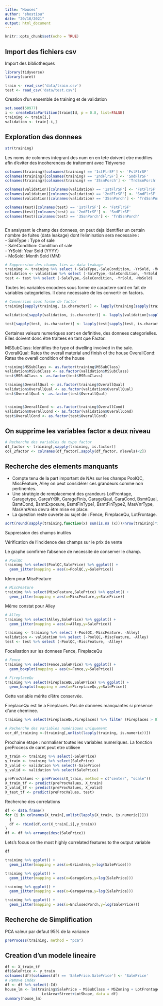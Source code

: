 ```yaml
---
title: "Houses"
author: "shostiou"
date: "20/10/2021"
output: html_document
---
```


```r
knitr::opts_chunk$set(echo = TRUE)
```

## Import des fichiers csv

Import des bibliotheques

```r
library(tidyverse)
library(caret)
```

```r
train <- read_csv('data/train.csv')
test <- read_csv('data/test.csv')
```

Creation d'un ensemble de training et de validation

```r
set.seed(50977) 
i <- createDataPartition(train$Id, p = 0.8, list=FALSE)
training <- train[i,]
validation <- train[-i,]
```

## Exploration des donnees


```r
str(training)
```

Les noms de colonnes integrant des num en en tete doivent etre modifies afin d'eviter des incoherences de traitement avec Tidyverse

```r
colnames(training)[colnames(training) == '1stFlrSF'] <- 'FstFlrSF'
colnames(training)[colnames(training) == '2ndFlrSF'] <- 'SndFlrSF'
colnames(training)[colnames(training) == '3SsnPorch'] <- 'TrdSsnPorch'

colnames(validation)[colnames(validation) == '1stFlrSF'] <- 'FstFlrSF'
colnames(validation)[colnames(validation) == '2ndFlrSF'] <- 'SndFlrSF'
colnames(validation)[colnames(validation) == '3SsnPorch'] <- 'TrdSsnPorch'

colnames(test)[colnames(test) == '1stFlrSF'] <- 'FstFlrSF'
colnames(test)[colnames(test) == '2ndFlrSF'] <- 'SndFlrSF'
colnames(test)[colnames(test) == '3SsnPorch'] <- 'TrdSsnPorch'



```




En analysant le champ des donnees, on peut deja identifier un certain nombre de fuites (data leakage) dont l'elimination sera necessaire :  
- SaleType : Type of sale  
- SaleCondition: Condition of sale  
- YrSold: Year Sold (YYYY)  
- MoSold: Month Sold (MM)  

```r
# Suppression des champs lies au data leakage  
training <- training %>% select (-SaleType,-SaleCondition, -YrSold, -MoSold)
validation <- validation %>% select (-SaleType,-SaleCondition, -YrSold, -MoSold)
test <- test %>% select (-SaleType,-SaleCondition, -YrSold, -MoSold)
```

Toutes les variables encodees sous forme de caractere sont en fait de variables categorielles. Il donc necessaire de les convertir en factors.  

```r
# Conversion sous forme de factor
training[sapply(training, is.character)] <- lapply(training[sapply(training, is.character)], as.factor)

validation[sapply(validation, is.character)] <- lapply(validation[sapply(validation, is.character)], as.factor)

test[sapply(test, is.character)] <- lapply(test[sapply(test, is.character)], as.factor)

```


Certaines valeurs numeriques sont en definitive, des donnees categorielles.   
Elles doivent donc être traitees en tant que Factor.  

MSSubClass: Identifies the type of dwelling involved in the sale.  
OverallQual: Rates the overall material and finish of the house
OverallCond: Rates the overall condition of the house

```r
training$MSSubClass <- as.factor(training$MSSubClass)
validation$MSSubClass <- as.factor(validation$MSSubClass)
test$MSSubClass <- as.factor(test$MSSubClass)

training$OverallQual <- as.factor(training$OverallQual)
validation$OverallQual <- as.factor(validation$OverallQual)
test$OverallQual <- as.factor(test$OverallQual)


training$OverallCond <- as.factor(training$OverallCond)
validation$OverallCond <- as.factor(validation$OverallCond)
test$OverallCond <- as.factor(test$OverallCond)

```

## On supprime les variables factor a deux niveau

```r
# Recherche des variables de type factor
df_factor <- training[,sapply(training, is.factor)]
col_2factor <- colnames(df_factor[,sapply(df_factor, nlevels)<2])

```




## Recherche des elements manquants

- Compte tenu de la part important de NAs sur les champs PoolQC, MiscFeature, Alley on peut considérer ces grandeurs comme non pertinentes.  
- Une stratégie de remplacement des grandeurs LotFrontage, Garagetype, GareaYrBlt, GarageFinis, GarageQaul, GaraCond, BsmtQual, BsmtCond, BsmtExposure, BsmtFinType1, BsmtFinType2, MasVnrType, MasVnrArea devra être mise en place.  
- La question reste ouverte au sujet de : Fence, FireplaceQu, LotFrontage.  



```r
sort(round(sapply(training,function(x) sum(is.na (x)))/nrow(training)*100,0), decreasing = TRUE)
```

Suppression des champs inutiles

Vérification de l'incidence des champs sur le prix de vente

Le graphe comfirme l'absence de necessite de conserver le champ.

```r
# PoolQC
training %>% select(PoolQC,SalePrice) %>% ggplot() +
  geom_jitter(mapping = aes(x=PoolQC,y=SalePrice))
```

Idem pour MiscFeature

```r
# MiscFeature
training %>% select(MiscFeature,SalePrice) %>% ggplot() +
  geom_jitter(mapping = aes(x=MiscFeature,y=SalePrice))
```

Même constat pour Alley

```r
# Alley
training %>% select(Alley,SalePrice) %>% ggplot() +
  geom_jitter(mapping = aes(x=Alley,y=SalePrice))
```


```r
training <- training %>% select (-PoolQC,-MiscFeature, -Alley)
validation <- validation %>% select (-PoolQC,-MiscFeature, -Alley)
test <- test %>% select (-PoolQC,-MiscFeature, -Alley)
```



Focalisation sur les donnees Fence, FireplaceQu

```r
# Fence
training %>% select(Fence,SalePrice) %>% ggplot() +
  geom_boxplot(mapping = aes(x=Fence,y=SalePrice))
```

```r
# FireplaceQu
training %>% select(FireplaceQu,SalePrice) %>% ggplot() +
  geom_boxplot(mapping = aes(x=FireplaceQu,y=SalePrice))
```

Cette variable mérite d'être conservée.

FireplaceQu est lie a Fireplaces. Pas de donnees manquantes si presence d'une cheminee.

```r
training %>% select(FireplaceQu,Fireplaces) %>% filter (Fireplaces > 0) %>% filter(is.na(FireplaceQu))
```

```r
# Recherche des variables numériques uniquement
cor_df_training <-(training[,unlist(lapply(training, is.numeric))])
```





Prochaine étape : normaliser toutes les variables numeriques.
La fonction preProcess de caret peut etre utilisee

```r
X_train <- training %>% select(-SalePrice)
y_train <- training %>% select(SalePrice)
X_valid <- validation %>% select(-SalePrice)
y_valid <- validation %>% select(SalePrice)

preProcValues <- preProcess(X_train, method = c("center", "scale"))
X_train_tf <- predict(preProcValues, X_train)
X_valid_tf <- predict(preProcValues, X_valid)
X_test_tf <- predict(preProcValues, test)
```

Recherche des correlations

```r

df <- data.frame()
for (i in colnames(X_train[,unlist(lapply(X_train, is.numeric))]))
  {
  df <- rbind(df,cor(X_train[,i],y_train))
}
df <- df %>% arrange(desc(SalePrice))

```

Lets's focus on the most highly correlated features to the output variable

```r
df
```

```r
training %>% ggplot() +
  geom_jitter(mapping = aes(x=GrLivArea,y=log(SalePrice)))
```

```r
training %>% ggplot() +
  geom_jitter(mapping = aes(x=GarageCars,y=log(SalePrice)))
```


```r
training %>% ggplot() +
  geom_jitter(mapping = aes(x=GarageArea,y=log(SalePrice)))
```

```r

training %>% ggplot() +
  geom_jitter(mapping = aes(x=EnclosedPorch,y=log(SalePrice)))
```

## Recherche de Simplification 

PCA valeur par defaut 95% de la variance

```r
preProcess(training, method = "pca")
```
## Creation d'un modele lineaire



```r
df <- X_train_tf
df$SalePrice <- y_train
colnames(df)[colnames(df) == 'SalePrice.SalePrice'] <- 'SalePrice'
# Remove index
df <- df %>% select(-Id)
house_lm <- lm(training$SalePrice ~ MSSubClass + MSZoning + LotFrontage+ 
                 LotArea+Street+LotShape, data = df)
summary(house_lm)
```






